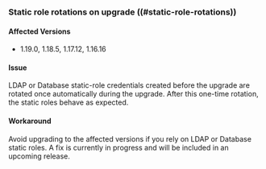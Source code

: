 ### Static role rotations on upgrade ((#static-role-rotations))

#### Affected Versions
- 1.19.0, 1.18.5, 1.17.12, 1.16.16

#### Issue
LDAP or Database static-role credentials created before the upgrade are rotated once automatically during the upgrade. 
After this one-time rotation, the static roles behave as expected.

#### Workaround
Avoid upgrading to the affected versions if you rely on LDAP or Database static roles. A fix is currently 
in progress and will be included in an upcoming release.